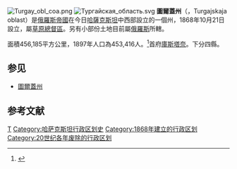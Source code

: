 [[File:Turgay_obl_coa.png|right]]
[[File:Тургайская_область.svg|right]]
'''圖爾蓋州'''（{{lang|ru|'''Тургайская область'''}}，Turgajskaja oblast）是[[俄羅斯帝國|俄羅斯帝國]]在今日[[哈薩克斯坦|哈薩克斯坦]]中西部設立的一個州，1868年10月21日設立，屬[[草原總督區|草原總督區]]。另有小部份土地目前屬[[俄羅斯|俄羅斯]]所轄。

面積456,185平方公里，1897年人口為453,416人。<ref>{{Cite web |url=http://demoscope.ru/weekly/ssp/rus_lan_97.php?reg=124 |title=Первая всеобщая перепись населения Российской Империи 1897 г. |accessdate=2007-09-13 |archive-date=2016-03-04 |archive-url=https://web.archive.org/web/20160304212105/http://demoscope.ru/weekly/ssp/rus_lan_97.php?reg=124 |dead-url=no }}</ref>首府[[庫斯塔奈|庫斯塔奈]]。下分四縣。

==参见==
* [[圖爾蓋州|圖爾蓋州]]

==参考文献==
<div class="references-small">
<references />
</div>

{{ImpRussia}}
[[Category:俄罗斯帝国直辖州|Т]]
[[Category:哈萨克斯坦行政区划史|Category:哈萨克斯坦行政区划史]]
[[Category:1868年建立的行政区划|Category:1868年建立的行政区划]]
[[Category:20世纪各年废除的行政区划|Category:20世纪各年废除的行政区划]]